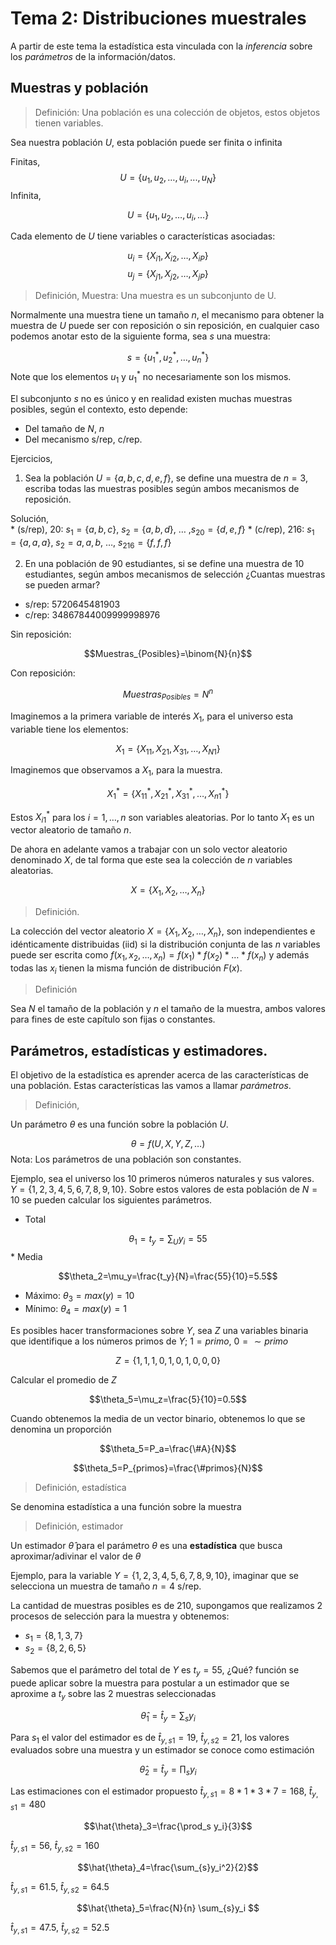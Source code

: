 # Tema 2: Distribuciones muestrales

A partir de este tema la estadística esta vinculada con la *inferencia* sobre los *parámetros* de la información/datos.

## Muestras y población

> Definición: Una población es una colección de objetos, estos objetos tienen variables.

Sea nuestra población $U$, esta población puede ser finita o infinita

Finitas,
$$U=\{u_1, u_2, \ldots , u_i,...,u_N \}$$
Infinita,

$$U=\{u_1, u_2, \ldots , u_i,... \}$$


Cada elemento de $U$ tiene variables o características asociadas:

$$u_i=\{X_{i1}, X_{i2}, \ldots, X_{iP} \}$$
$$u_j=\{X_{j1}, X_{j2}, \ldots, X_{jP} \}$$

> Definición, Muestra: Una muestra es un subconjunto de U.

Normalmente una muestra tiene un tamaño $n$, el mecanismo para obtener la muestra de $U$ puede ser con reposición o sin reposición, en cualquier caso podemos anotar esto de la siguiente forma, sea $s$ una muestra:

$$s=\{u_{1}^*,u_2^*, \ldots, u_n^* \}$$
Note que los elementos $u_1$ y $u_1^*$ no necesariamente son los mismos.

El subconjunto $s$ no es único y en realidad existen muchas muestras posibles, según el contexto, esto depende:

  * Del tamaño de $N$, $n$
  * Del mecanismo s/rep, c/rep.

Ejercicios, 

  1. Sea la población $U=\{a,b,c,d,e,f\}$, se define una muestra de $n=3$, escriba todas las muestras posibles según ambos mecanismos de reposición.

Solución,  
  * (s/rep), 20: $s_1=\{a,b,c\}$, $s_2=\{a,b,d \}$, $\ldots$ ,$s_{20}=\{d,e,f\}$ 
  * (c/rep), 216: $s_1=\{a,a,a\}$, $s_2={a,a,b}$, $\ldots$, $s_{216}=\{f,f,f\}$  
  
  2. En una población de 90 estudiantes, si se define una muestra de 10 estudiantes, según ambos mecanismos de selección ¿Cuantas muestras se pueden armar?
  * s/rep: 5720645481903
  * c/rep: 34867844009999998976  

Sin reposición:

$$Muestras_{Posibles}=\binom{N}{n}$$

Con reposición:

$$Muestras_{Posibles}=N^n$$

Imaginemos a la primera variable de interés $X_1$, para el universo esta variable tiene los elementos:

$$X_1=\{X_{11}, X_{21}, X_{31}, \ldots, X_{N1} \}$$

Imaginemos que observamos a $X_1$, para la muestra.

$$X_1^*=\{X_{11}^*, X_{21}^*, X_{31}^*, \ldots, X_{n1}^* \}$$

Estos $X_{i1}^*$ para los $i=1,\ldots,n$ son variables aleatorias. Por lo tanto $X_1$ es un vector aleatorio de tamaño $n$.

De ahora en adelante vamos a trabajar con un solo vector aleatorio denominado $X$, de tal forma que este sea la colección de $n$ variables aleatorias. 

$$X=\{X_1,X_2,\ldots,X_n \}$$

> Definición.

La colección del vector aleatorio $X=\{X_1,X_2,\ldots,X_n \}$, son independientes e idénticamente distribuidas (iid) si la distribución conjunta de las $n$ variables puede ser escrita como $f(x_1,x_2,\ldots,x_n)=f(x_1)*f(x_2)*\ldots*f(x_n)$ y además todas las $x_i$ tienen la misma función de distribución $F(x)$.

> Definición

Sea $N$ el tamaño de la población y $n$ el tamaño de la muestra, ambos valores para fines de este capítulo son fijas o constantes.

## Parámetros, estadísticas y estimadores.

El objetivo de la estadística es aprender acerca de las características de una población. Estas características las vamos a llamar *parámetros*.

> Definición,

Un parámetro $\theta$ es una función sobre la población $U$.

$$\theta=f(U,X,Y,Z,\ldots)$$
Nota: Los parámetros de una población son constantes.

Ejemplo, sea el universo los 10 primeros números naturales y sus valores. $Y=\{1,2,3,4,5,6,7,8,9,10\}$. Sobre estos valores de esta población de $N=10$ se pueden calcular los siguientes parámetros.

  * Total
  
$$\theta_1=t_y=\sum_U y_i=55$$
  * Media
  
$$\theta_2=\mu_y=\frac{t_y}{N}=\frac{55}{10}=5.5$$

  * Máximo: $\theta_3=max(y)=10$
  * Mínimo: $\theta_4=max(y)=1$

Es posibles hacer transformaciones sobre $Y$, sea $Z$ una variables binaria que identifique a los números primos de $Y$; $1=primo$, $0=\sim primo$

$$Z=\{1,1,1,0,1,0,1,0,0,0 \}$$

Calcular el promedio de $Z$

$$\theta_5=\mu_z=\frac{5}{10}=0.5$$

Cuando obtenemos la media de un vector binario, obtenemos lo que se denomina un proporción

$$\theta_5=P_a=\frac{\#A}{N}$$

$$\theta_5=P_{primos}=\frac{\#primos}{N}$$


> Definición, estadística

Se denomina estadística a una función sobre la muestra

> Definición, estimador

Un estimador $\hat{\theta}$ para el parámetro $\theta$ es una **estadística** que busca aproximar/adivinar el valor de $\theta$

Ejemplo, para la variable $Y=\{1,2,3,4,5,6,7,8,9,10\}$, imaginar que se selecciona un muestra de tamaño $n=4$ s/rep.

La cantidad de muestras posibles es de 210, supongamos que realizamos 2 procesos de selección para la muestra y obtenemos:

  * $s_1=\{8, 1, 3, 7\}$
  * $s_2=\{8, 2, 6, 5\}$

Sabemos que el parámetro del total de $Y$ es $t_y=55$, ¿Qué? función se puede aplicar sobre la muestra para postular a un estimador que se aproxime a $t_y$ sobre las 2 muestras seleccionadas

$$\hat{\theta}_1=\hat{t}_y=\sum_s y_i$$

Para $s_1$ el valor del estimador es de $\hat{t}_{y,s1}=19$, $\hat{t}_{y,s2}=21$, los valores evaluados sobre una muestra y un estimador se conoce como estimación

$$\hat{\theta}_2=\hat{t}_y=\prod_s y_i$$

Las estimaciones con el estimador propuesto $\hat{t}_{y,s1}=8*1*3*7=168$, $\hat{t}_{y,s1}=480$

$$\hat{\theta}_3=\frac{\prod_s y_i}{3}$$

$\hat{t}_{y,s1}=56$, $\hat{t}_{y,s2}=160$

$$\hat{\theta}_4=\frac{\sum_{s}y_i^2}{2}$$

$\hat{t}_{y,s1}=61.5$, $\hat{t}_{y,s2}=64.5$

$$\hat{\theta}_5=\frac{N}{n} \sum_{s}y_i $$

$\hat{t}_{y,s1}=47.5$, $\hat{t}_{y,s2}=52.5$
